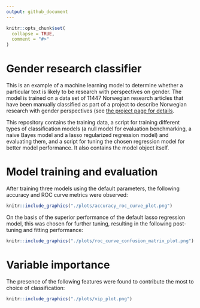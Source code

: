 ```yaml
---
output: github_document
---
```


<!-- README.md is generated from README.Rmd. Please edit that file -->

```r
knitr::opts_chunk$set(
  collapse = TRUE,
  comment = "#>"
)
```

# Gender research classifier

This is an example of a machine learning model to determine whether a particular text is likely to be research with perspectives on gender. The model is trained on a data set of 11447 Norwegian research articles that have been manually classified as part of a project to describe Norwegian research with gender perspectives (see [the project page for details](https://osf.io/gm9wb/).

This repository contains the training data, a script for training different types of classification models (a null model for evaluation benchmarking, a naive Bayes model and a lasso regularized regression model) and evaluating them, and a script for tuning the chosen regression model for better model performance. It also contains the model object itself.

# Model training and evaluation

After training three models using the default parameters, the following accuracy and ROC curve metrics were observed:

```r
knitr::include_graphics("./plots/accuracy_roc_curve_plot.png")
```

On the basis of the superior performance of the default lasso regression model, this was chosen for further tuning, resulting in the following post-tuning and fitting performance:

```r
knitr::include_graphics("./plots/roc_curve_confusion_matrix_plot.png")
```

# Variable importance

The presence of the following features were found to contribute the most to choice of classification:

```r
knitr::include_graphics("./plots/vip_plot.png")
```

